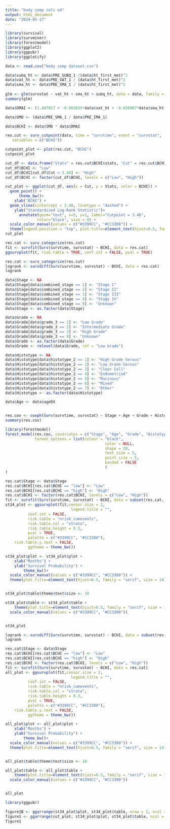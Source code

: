 ---
title: "body comp calc v4"
output: html_document
date: "2024-05-17"
---
```{r}
library(survival)
library(survminer)
library(forestmodel)
library(ggplot2)
library(ggpubr)
library(ggplotify)
```


```{r}
data <- read.csv("body comp dataset.csv")
```

```{r}
data$subq_ht <- data$PRE_SUBQ_1 /(data$ht_first_met)^2
data$vat_ht <- data$PRE_VAT_1 / (data$ht_first_met)^2
data$sma_ht <- data$PRE_SMA_1 / (data$ht_first_met)^2
  
glm <- glm(survstat ~ vat_ht + sma_ht + subq_ht, data = data, family = binomial)
summary(glm)
```

```{r}
data$DMAI <- (1.407917 + -0.003635*data$vat_ht + -0.030907*data$sma_ht + 0.003873*data$subq_ht)
```


```{r}
data$SMD <- (data$PRE_SMA_1 / data$PRE_IMA_1)
```


```{r}
data$BCHI <- data$SMD * data$DMAI
```

```{r}
res.cut <- surv_cutpoint(data, time = "survtime", event = "survstat",
   variables = c("BCHI"))

cutpoint_plot <- plot(res.cut, "BCHI")
cutpoint_plot
```

```{r}
cut_df <- data.frame("Stats" = res.cut$BCHI$stats, "Cut" = res.cut$BCHI$cuts)
cut_df$BCHI <- "Low"
cut_df$BCHI[cut_df$Cut > 3.48] <- "High"
cut_df$BCHI <- factor(cut_df$BCHI, levels = c("Low", "High"))

cut_plot <- ggplot(cut_df, aes(x = Cut, y = Stats, color = BCHI)) +
  geom_point() +
      theme_bw()+
    xlab("BCHI") +
  geom_vline(xintercept = 3.48, linetype = "dashed") +
    ylab("Standardized Log-Rank Statistic")+
      annotate(geom="text", x=5, y=1, label="Cutpoint = 3.48",
              color="black", size = 4) +
  scale_color_manual(values = c("#3399CC", "#CC3300")) +
  theme(legend.position = "top", plot.title=element_text(hjust=0.5, family = "serif", size = 14), axis.title = element_text(family = "serif", size = 14), axis.text = element_text(family = "serif", size = 12), legend.text = element_text(family = "serif", size = 12), legend.title = element_text(family = "serif", size = 14))
cut_plot
```


```{r}
res.cat <- surv_categorize(res.cut)
fit <- survfit(Surv(survtime, survstat) ~ BCHI, data = res.cat)
ggsurvplot(fit, risk.table = TRUE, conf.int = FALSE, pval = TRUE)
```
```{r}
res.cat <- surv_categorize(res.cut)
logrank <- survdiff(Surv(survtime, survstat) ~ BCHI, data = res.cat)
logrank
```

```{r}
data$Stage <- NA
data$Stage[data$combined_stage == 1] <- "Stage I"
data$Stage[data$combined_stage == 2] <- "Stage II"
data$Stage[data$combined_stage == 3] <- "Stage III"
data$Stage[data$combined_stage == 4] <- "Stage IV"
data$Stage[data$combined_stage == 9] <- "Unknown"
data$Stage <- as.factor(data$Stage)

data$Grade <- NA
data$Grade[data$grade_3 == 1] <- "Low Grade"
data$Grade[data$grade_3 == 2] <- "Intermediate Grade"
data$Grade[data$grade_3 == 3] <- "High Grade"
data$Grade[data$grade_3 == 9] <- "Unknown"
data$Grade <- as.factor(data$Grade)
data$Grade <- relevel(data$Grade, ref = "Low Grade")

data$Histotype <- NA
data$Histotype[data$histotype_2 == 1] <- "High Grade Serous"
data$Histotype[data$histotype_2 == 2] <- "Low Grade Serous"
data$Histotype[data$histotype_2 == 3] <- "Clear Cell"
data$Histotype[data$histotype_2 == 4] <- "Endometriod"
data$Histotype[data$histotype_2 == 5] <- "Mucinous"
data$Histotype[data$histotype_2 == 6] <- "Mixed"
data$Histotype[data$histotype_2 == 7] <- "Other"
data$Histotype <- as.factor(data$Histotype)

data$Age <- data$ageDX


res.cox <- coxph(Surv(survtime, survstat) ~ Stage + Age + Grade + Histotype + BCHI, data =  data)
summary(res.cox)
```
```{r}
library(forestmodel)
forest_model(res.cox, covariates = c("Stage", "Age", "Grade", "Histotype", "BCHI"), exponentiate = TRUE,
             format_options = list(colour = "black",
                                            color = NULL,
                                            shape = 20,
                                            text_size = 5,
                                            point_size = 5,
                                            banded = FALSE
                                            )
)
```

```{r}
res.cat$Stage <- data$Stage
res.cat$BCHI[res.cat$BCHI == "low"] <- "Low"
res.cat$BCHI[res.cat$BCHI == "high"] <- "High"
res.cat$BCHI <- factor(res.cat$BCHI, levels = c("Low", "High"))
fit <- survfit(Surv(survtime, survstat) ~ BCHI, data = subset(res.cat, Stage %in% c("Stage III", "Stage IV")))
st34_plot <- ggsurvplot(fit,censor.size = 2, 
                             legend.title = "",
          conf.int = FALSE,       
          risk.table = "nrisk_cumevents",        
          risk.table.col = "strata",
          risk.table.height = 0.3, 
          pval = TRUE,
          palette = c("#3399CC", "#CC3300"),
    risk.table.y.text = FALSE,
          ggtheme = theme_bw())

st34_plot$plot <- st34_plot$plot +
    xlab("Months") +
    ylab("Survival Probability") +
        theme_bw()+
  scale_color_manual(values = c("#3399CC", "#CC3300")) +
  theme(plot.title=element_text(hjust=0.5, family = "serif", size = 14), axis.title = element_text(family = "serif", size = 14), axis.text = element_text(family = "serif", size = 12), legend.text = element_text(family = "serif", size = 12), legend.position = "top")


st34_plot$table$theme$text$size <- 10

st34_plot$table <- st34_plot$table +
    theme(plot.title=element_text(hjust=0.5, family = "serif", size = 14), axis.title = element_text(family = "serif", size = 14), axis.text = element_text(family = "serif", size = 12), legend.position = "none") +
  scale_color_manual(values = c("#3399CC", "#CC3300"))


st34_plot
```
```{r}
logrank <- survdiff(Surv(survtime, survstat) ~ BCHI, data = subset(res.cat, Stage %in% c("Stage III", "Stage IV")))
logrank
```

```{r}
res.cat$Stage <- data$Stage
res.cat$BCHI[res.cat$BCHI == "low"] <- "Low"
res.cat$BCHI[res.cat$BCHI == "high"] <- "High"
res.cat$BCHI <- factor(res.cat$BCHI, levels = c("Low", "High"))
fit <- survfit(Surv(survtime, survstat) ~ BCHI, data = res.cat)
all_plot <- ggsurvplot(fit,censor.size = 2, 
                             legend.title = "",
          conf.int = FALSE,       
          risk.table = "nrisk_cumevents",        
          risk.table.col = "strata",
          risk.table.height = 0.3, 
          pval = TRUE,
          palette = c("#3399CC", "#CC3300"),
    risk.table.y.text = FALSE,
          ggtheme = theme_bw())

all_plot$plot <- all_plot$plot +
    xlab("Months") +
    ylab("Survival Probability") +
        theme_bw()+
  scale_color_manual(values = c("#3399CC", "#CC3300")) +
  theme(plot.title=element_text(hjust=0.5, family = "serif", size = 14), axis.title = element_text(family = "serif", size = 14), axis.text = element_text(family = "serif", size = 12), legend.text = element_text(family = "serif", size = 12), legend.position = "top")


all_plot$table$theme$text$size <- 10

all_plot$table <- all_plot$table +
    theme(plot.title=element_text(hjust=0.5, family = "serif", size = 14), axis.title = element_text(family = "serif", size = 14), axis.text = element_text(family = "serif", size = 12), legend.position = "none") +
  scale_color_manual(values = c("#3399CC", "#CC3300"))


all_plot
```


```{r}
library(ggpubr)

figure1B <- ggarrange(st34_plot$plot, st34_plot$table, nrow = 2, ncol = 1, heights = c(2,1))
figure1 <- ggarrange(cut_plot, st34_plot$plot, st34_plot$table, ncol = 1, nrow = 3, heights = c(1,2,0.75), labels = c("A", "B", ""), common.legend = TRUE, legend = "top")
figure1
```


